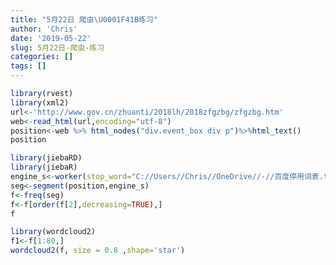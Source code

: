 ```yaml
---
title: "5月22日 爬虫\U0001F41B练习"
author: 'Chris'
date: '2019-05-22'
slug: 5月22日-爬虫-练习
categories: []
tags: []
---
```

```r
library(rvest)
library(xml2)
url<-'http://www.gov.cn/zhuanti/2018lh/2018zfgzbg/zfgzbg.htm'
web<-read_html(url,encoding="utf-8")
position<-web %>% html_nodes("div.event_box div p")%>%html_text()
position 

library(jiebaRD)
library(jiebaR) 
engine_s<-worker(stop_word="C://Users//Chris//OneDrive//-//百度停用词表.txt")
seg<-segment(position,engine_s)
f<-freq(seg)
f<-f[order(f[2],decreasing=TRUE),]
f

library(wordcloud2)
f1<-f[1:80,]     
wordcloud2(f, size = 0.8 ,shape='star')  

```

